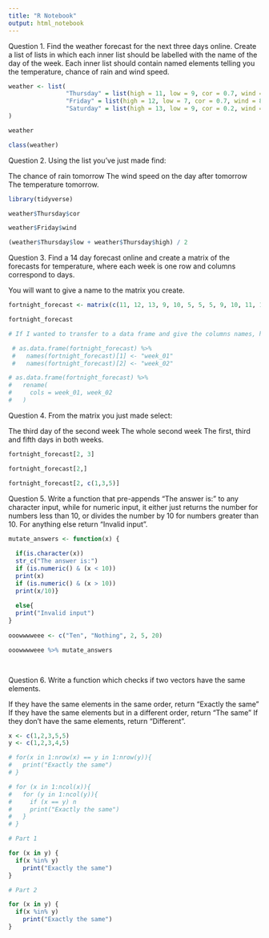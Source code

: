 ```yaml
---
title: "R Notebook"
output: html_notebook
---
```


Question 1.
Find the weather forecast for the next three days online. Create a list of lists in which each inner list should be labelled with the name of the day of the week. Each inner list should contain named elements telling you the temperature, chance of rain and wind speed.

```r

weather <- list(
                "Thursday" = list(high = 11, low = 9, cor = 0.7, wind = 6),
                "Friday" = list(high = 12, low = 7, cor = 0.7, wind = 8),
                "Saturday" = list(high = 13, low = 9, cor = 0.2, wind = 115)
)

weather

class(weather)


```

Question 2.
Using the list you’ve just made find:

The chance of rain tomorrow
The wind speed on the day after tomorrow
The temperature tomorrow.

```r

library(tidyverse)

weather$Thursday$cor

weather$Friday$wind

(weather$Thursday$low + weather$Thursday$high) / 2

```


Question 3.
Find a 14 day forecast online and create a matrix of the forecasts for temperature, where each week is one row and columns correspond to days.

You will want to give a name to the matrix you create.

```r
fortnight_forecast <- matrix(c(11, 12, 13, 9, 10, 5, 5, 5, 9, 10, 11, 15, 16, 17), nrow = 2, ncol = 7)

fortnight_forecast

# If I wanted to transfer to a data frame and give the columns names, how would I do that?

 # as.data.frame(fortnight_forecast) %>%
 #   names(fortnight_forecast)[1] <- "week_01"
 #   names(fortnight_forecast)[2] <- "week_02"

# as.data.frame(fortnight_forecast) %>%
#   rename(
#     cols = week_01, week_02
#   )

```

Question 4.
From the matrix you just made select:

The third day of the second week
The whole second week
The first, third and fifth days in both weeks.

```r
fortnight_forecast[2, 3]

fortnight_forecast[2,]

fortnight_forecast[2, c(1,3,5)]
```

Question 5.
Write a function that pre-appends “The answer is:” to any character input, while for numeric input, it either just returns the number for numbers less than 10, or divides the number by 10 for numbers greater than 10. For anything else return “Invalid input”.

```r

mutate_answers <- function(x) {
  
  if(is.character(x)) 
  str_c("The answer is:")
  if (is.numeric() & (x < 10)) 
  print(x)
  if (is.numeric() & (x > 10))
  print(x/10)}
  
  else{ 
  print("Invalid input")
}
  
ooowwwweee <- c("Ten", "Nothing", 2, 5, 20)

ooowwwweee %>% mutate_answers

  
```

Question 6.
Write a function which checks if two vectors have the same elements.

If they have the same elements in the same order, return “Exactly the same”
If they have the same elements but in a different order, return “The same”
If they don’t have the same elements, return “Different”.

```r
x <- c(1,2,3,5,5)
y <- c(1,2,3,4,5)

# for(x in 1:nrow(x) == y in 1:nrow(y)){
#   print("Exactly the same")
# }

# for (x in 1:ncol(x)){
#   for (y in 1:ncol(y)){
#     if (x == y) n
#     print("Exactly the same")
#   }
# }

# Part 1

for (x in y) {
  if(x %in% y)
    print("Exactly the same")
}

# Part 2

for (x in y) {
  if(x %in% y)
    print("Exactly the same")
}

```

